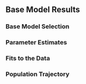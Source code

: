 ## Base Model Results



### Base Model Selection



### Parameter Estimates



### Fits to the Data



### Population Trajectory


